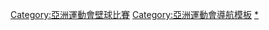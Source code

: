 {{Navbox
|name = 亞洲運動會壁球比賽
|title = [[亞洲運動會壁球比賽]]
|listclass = hlist

|imageleft = [[Image:Squash pictogram.svg|50px]]
|liststyle = padding-right:50px
|list1= 
* [[1998年亞洲運動會壁球比賽|1998]]
* [[2002年亞洲運動會壁球比賽|2002]]
* [[2006年亞洲運動會壁球比賽|2006]]
* [[2010年亞洲運動會壁球比賽|2010]]
* [[2014年亞洲運動會壁球比賽|2014]]
* [[2018年亞洲運動會壁球比賽|2018]]
}}<includeonly>[[Category:亞洲運動會壁球比賽]]</includeonly><noinclude>
[[Category:亞洲運動會導航模板]]
[[Category:亞洲運動會壁球比賽|*]]
</noinclude>